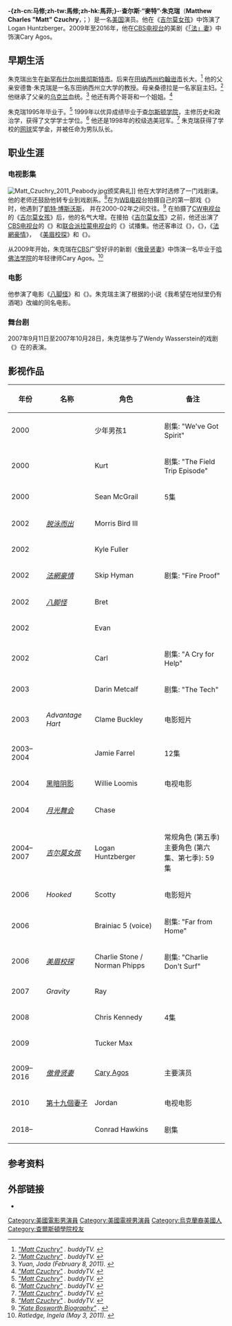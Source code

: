 {{NoteTA
|G1=Show
|G2=TV
|G3=Movie
|1=zh-tw:麥特;zh-cn:马特;zh-hk:麥;
|2=zh-tw:祖克利;zh-cn:朱克瑞;
}}
{{Infobox person
| name = 麥特·祖克利<br /><small>{{lang|en|Matt Czuchry}}</small>
| image         = Matt Czuchry at 2015 PaleyFest.jpg
| caption       = 朱克瑞在2015年PaleyFest的《「法」妻》座談會
| birthname     = Matthew Charles Czuchry
| birth_date    = {{Birth date and age|mf=yes|1977|5|20}}
| birth_place   = 美國新罕布夏州[[曼徹斯特_(新罕布什爾州)|曼徹斯特]]
| alma_mater    = [[查爾斯頓學院|查爾斯頓學院]]（[[學士|B.A.]]）
| occupation    = 演員
| years_active  = 2000年至今
| spouse        =
| partner       =
}}
'''-{zh-cn:马修;zh-tw:馬修;zh-hk:馬菲;}-·查尔斯·“麥特”·朱克瑞'''（'''Matthew Charles "Matt" Czuchry'''，{{IPAc-en|ˈ|z|ʊ|k|r|i}}；{{bd|1977年|5月20日}}）是一名[[美国|美国]]演员。他在《[[奇異果女孩|吉尔莫女孩]]》中饰演了Logan Huntzberger。2009年至2016年，他在[[CBS电视台|CBS电视台]]的美剧《[[「法」妻|「法」妻]]》中饰演Cary Agos。

== 早期生活 ==
朱克瑞出生在[[新罕布什尔州|新罕布什尔州]][[曼徹斯特_(新罕布什爾州)|曼彻斯特市]]。后来在[[田纳西州|田纳西州]][[約翰遜城_(田納西州)|约翰逊市]]长大。<ref name="buddybio"><cite class="citation web" contenteditable="false">[http://www.buddytv.com/info/matt-czuchry-info.aspx "Matt Czuchry"] {{WebCite|url=https://www.webcitation.org/69UvcEydJ?url=http://www.buddytv.com/info/matt-czuchry-info.aspx |date=2012-07-28 |dateformat=iso }}. ''buddyTV''<span class="reference-accessdate">. </span></cite></ref> 他的父亲安德鲁·朱克瑞是一名东田纳西州立大学的教授。母亲桑德拉是一名家庭主妇。<ref name="buddybio"><cite class="citation web" contenteditable="false">[http://www.buddytv.com/info/matt-czuchry-info.aspx "Matt Czuchry"] {{WebCite|url=https://www.webcitation.org/69UvcEydJ?url=http://www.buddytv.com/info/matt-czuchry-info.aspx |date=2012-07-28 |dateformat=iso }}. ''buddyTV''<span class="reference-accessdate">. </span></cite></ref> 他继承了父亲的[[乌克兰|乌克兰]]血统。<ref name="nym"><cite class="citation news" contenteditable="false">Yuan, Jada (February 8, 2011). </cite></ref> 他还有两个哥哥和一个姐姐。<ref name="buddybio"><cite class="citation web" contenteditable="false">[http://www.buddytv.com/info/matt-czuchry-info.aspx "Matt Czuchry"] {{WebCite|url=https://www.webcitation.org/69UvcEydJ?url=http://www.buddytv.com/info/matt-czuchry-info.aspx |date=2012-07-28 |dateformat=iso }}. ''buddyTV''<span class="reference-accessdate">. </span></cite></ref>

朱克瑞1995年毕业于{{le|科学山高中|Science Hill High School}}。<ref name="buddybio"><cite class="citation web" contenteditable="false">[http://www.buddytv.com/info/matt-czuchry-info.aspx "Matt Czuchry"] {{WebCite|url=https://www.webcitation.org/69UvcEydJ?url=http://www.buddytv.com/info/matt-czuchry-info.aspx |date=2012-07-28 |dateformat=iso }}. ''buddyTV''<span class="reference-accessdate">. </span></cite></ref> 1999年以优异成绩毕业于[[查尔斯顿学院|查尔斯顿学院]]，主修历史和政治学，获得了文学学士学位。<ref name="buddybio"><cite class="citation web" contenteditable="false">[http://www.buddytv.com/info/matt-czuchry-info.aspx "Matt Czuchry"] {{WebCite|url=https://www.webcitation.org/69UvcEydJ?url=http://www.buddytv.com/info/matt-czuchry-info.aspx |date=2012-07-28 |dateformat=iso }}. ''buddyTV''<span class="reference-accessdate">. </span></cite></ref> 他还是1998年的校级选美冠军。<ref name="buddybio"><cite class="citation web" contenteditable="false">[http://www.buddytv.com/info/matt-czuchry-info.aspx "Matt Czuchry"] {{WebCite|url=https://www.webcitation.org/69UvcEydJ?url=http://www.buddytv.com/info/matt-czuchry-info.aspx |date=2012-07-28 |dateformat=iso }}. ''buddyTV''<span class="reference-accessdate">. </span></cite></ref> 朱克瑞获得了学校的[[网球|网球]]奖学金，并被任命为男队队长。

== 职业生涯 ==

=== 电视影集 ===
[[File:Matt_Czuchry_2011_Peabody.jpg|right]]颁奖典礼]]
他在大学时选修了一门戏剧课。他的老师还鼓励他转专业到戏剧系。<ref name="buddybio"><cite class="citation web" contenteditable="false">[http://www.buddytv.com/info/matt-czuchry-info.aspx "Matt Czuchry"] {{WebCite|url=https://www.webcitation.org/69UvcEydJ?url=http://www.buddytv.com/info/matt-czuchry-info.aspx |date=2012-07-28 |dateformat=iso }}. ''buddyTV''<span class="reference-accessdate">. </span></cite></ref>在为[[WB電視網|WB电视]]台拍摄自己的第一部戏《{{le|暑期班的夏天|Young Americans (TV series)}}》时，他遇到了[[凱特·博斯沃斯|凱特·博斯沃斯]]， 并在2000-02年之间交往。<ref><cite class="citation web" contenteditable="false">[http://www.people.com/people/kate_bosworth/biography "Kate Bosworth Biography"] {{Wayback|url=http://www.people.com/people/kate_bosworth/biography |date=20080725095758 }}. </cite></ref> 在拍摄了[[CW电视台|CW电视台]]的《[[奇異果女孩|吉尔莫女孩]]》后，他的名气大增。在接拍《[[奇異果女孩|吉尔莫女孩]]》[[奇異果女孩|<nowiki/>]]之前，他还出演了[[CBS电视台|CBS电视台]]的《{{tsl|en|Hack (TV_series)|骇客}}》和[[联合派拉蒙电视网|联合派拉蒙电视台]]的《{{tsl|en|Jake 2.0|变种特工}}》试播集。他还客串过《{{le|怪胎们|Freaks and Geeks}}》，《{{le|第七天堂|7th Heaven (TV series)}}》，《[[法網豪情|法網豪情]]》， 《[[美眉校探|美眉校探]]》和《{{le|胜利之光|Friday Night Lights (TV series)}}》。

从2009年开始，朱克瑞在[[CBS_(電視網)|CBS]]广受好评的新剧《[[傲骨贤妻|傲骨贤妻]]》中饰演一名毕业于[[哈佛法学院|哈佛法学院]]的年轻律师Cary Agos。<ref name="tvg5311"><cite class="citation news" contenteditable="false">Ratledge, Ingela (May 3, 2011). </cite></ref>

=== 电影 ===
他参演了电影《[[八腳怪|八脚怪]]》和《{{tsl|en|Slap Her... She's French|谁领风骚}}》。朱克瑞主演了根据{{le|塔克·马克斯|Tucker Max}}的小说《我希望在地狱里仍有酒喝》改编的同名电影。

=== 舞台剧 ===
2007年9月11日至2007年10月28日，朱克瑞参与了Wendy Wasserstein的戏剧《{{tsl|en|Third (play)|第三}}》在{{tsl|en|Geffen Playhouse|格芬剧场}}的表演。

== 影视作品 ==
{| style="margin-bottom: 10px;" class="wikitable sortable"

! 年份
! 名称
! 角色
! class="unsortable" | 备注
|-
|2000
|{{tsl|en|Freaks_and_Geeks|怪胎们}}
|少年男孩1
|剧集: "We've Got Spirit"
|-
|2000
|{{tsl|en|Opposite_Sex_(TV_series)|异性 (電視劇)}}
|Kurt
|剧集: "The Field Trip Episode"
|-
|2000
|{{tsl|en|Young_Americans_(TV_series)|暑期班的夏天}}
|Sean McGrail
|5集
|-
|2002
|''[[游向上游|脱泳而出]]''
|Morris Bird III

|-
|2002
|{{tsl|en|Slap_Her..._She's_French|谁领风骚}}
|Kyle Fuller

|-
|2002
|''[[法網豪情|法網豪情]]''
|Skip Hyman
|剧集: "Fire Proof"
|-
|2002
|''[[八腳怪|八脚怪]]''
|Bret

|-
|2002
|{{tsl|en|A_Midsummer_Night's_Rave|夏日狂欢夜}}
|Evan

|-
|2002
|{{tsl|en|7th_Heaven_(TV_series)|第七天堂}}
|Carl
|剧集: "A Cry for Help"
|-
|2003
|{{tsl|en|Jake_2.0|变种特工}}
|Darin Metcalf
|剧集: "The Tech"
|-
|2003
|''Advantage Hart''
|Clame Buckley
|电影短片
|-
|2003–2004
|{{tsl|en|en:Hack_(TV_series)|骇客 (電視劇)}}
|Jamie Farrel
|12集
|-
|2004
|[[黑暗阴影|黑暗阴影]]
|Willie Loomis
|电视电影
|-
|2004
|''[[月光舞会|月光舞会]]''
|Chase

|-
|2004–2007
|''[[奇異果女孩|吉尔莫女孩]]''
|Logan Huntzberger
|常规角色 (第五季)<br>
主要角色 (第六集、第七季): 59 集
|-
|2006
|''Hooked''
|Scotty
|电影短片
|-
|2006
|{{tsl|en|Justice_League_Unlimited|无线正义联盟}}
|Brainiac 5 (voice)
|剧集: "Far from Home"
|-
|2006
|''[[美眉校探|美眉校探]]''
|Charlie Stone / Norman Phipps
|剧集: "Charlie Don't Surf"
|-
|2007
|''Gravity''
|Ray

|-
|2008
|{{tsl|en|Friday_Night_Lights_(TV_series)|胜利之光}}
|Chris Kennedy
|4集
|-
|2009
|{{tsl|en|I_Hope_They_Serve_Beer_in_Hell_(film)|我希望在地狱里仍有酒喝}}
|Tucker Max

|-
|2009–2016
|''[[「法」妻|傲骨贤妻]]''
|[[「法」妻|Cary Agos]]
|主要演员
|-
|2010
|[[第十九個妻子_(電影)|第十九個妻子]]
|Jordan
|电视电影
|-
|2018–
|{{tsl|en|The Resident|住院醫師}}
|Conrad Hawkins
|剧集
|}

== 参考资料 ==
{{Reflist}}

== 外部链接 ==
* {{imdb name|0194516|马特·朱克瑞}}

{{DEFAULTSORT:Czuchry, Matt}}
[[Category:美國電影男演員|Category:美國電影男演員]]
[[Category:美國電視男演員|Category:美國電視男演員]]
[[Category:烏克蘭裔美國人|Category:烏克蘭裔美國人]]
[[Category:查爾斯頓學院校友|Category:查爾斯頓學院校友]]